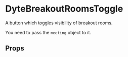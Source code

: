 # DyteBreakoutRoomsToggle

A button which toggles visibility of breakout rooms.

You need to pass the `meeting` object to it.

## Props

<PropsTable of="dyte-breakout-rooms-toggle" />
